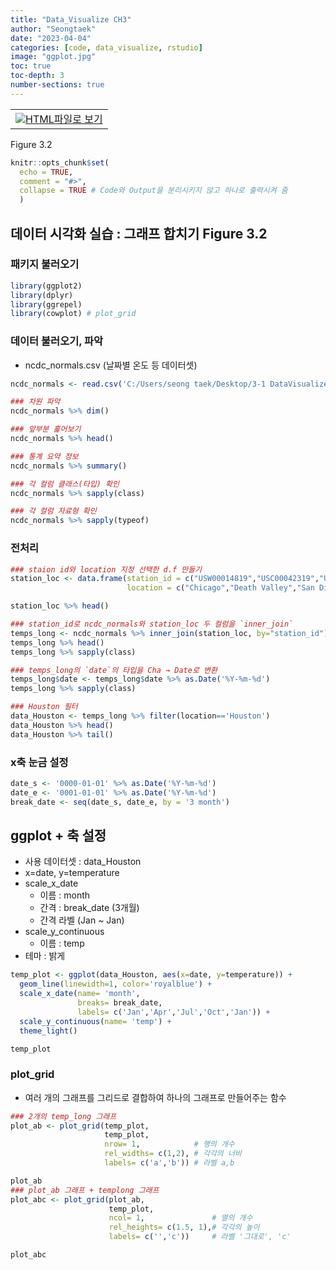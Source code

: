 ```yaml
---
title: "Data_Visualize CH3"
author: "Seongtaek"
date: "2023-04-04"
categories: [code, data_visualize, rstudio]
image: "ggplot.jpg"
toc: true
toc-depth: 3
number-sections: true
---
```


<table align="bottom">
  <td>
    <a target="_blank" href="figure-3.2.html"><img
    src = r_logo.png />HTML파일로 보기</a>
  </td>
</table>

Figure 3.2

```r
knitr::opts_chunk$set(
  echo = TRUE,
  comment = "#>",
  collapse = TRUE # Code와 Output을 분리시키지 않고 하나로 출력시켜 줌
  )
```

## 데이터 시각화 실습 : 그래프 합치기 Figure 3.2

### 패키지 불러오기

```r
library(ggplot2)
library(dplyr)
library(ggrepel)
library(cowplot) # plot_grid
```

### 데이터 불러오기, 파악
- ncdc_normals.csv (날짜별 온도 등 데이터셋)

```r
ncdc_normals <- read.csv('C:/Users/seong taek/Desktop/3-1 DataVisualize/data_visualize/ncdc_normals.csv')

### 차원 파악
ncdc_normals %>% dim()

### 앞부분 훑어보기
ncdc_normals %>% head()

### 통계 요약 정보
ncdc_normals %>% summary()

### 각 컬럼 클래스(타입) 확인
ncdc_normals %>% sapply(class)

### 각 컬럼 자료형 확인
ncdc_normals %>% sapply(typeof)
```
### 전처리

```r
### staion id와 location 지정 선택한 d.f 만들기
station_loc <- data.frame(station_id = c("USW00014819","USC00042319","USW00093107","USW00012918"),
                          location = c("Chicago","Death Valley","San Diego","Houston"))

station_loc %>% head()
```

```r
### station_id로 ncdc_normals와 station_loc 두 컬럼을 `inner_join`
temps_long <- ncdc_normals %>% inner_join(station_loc, by="station_id")
temps_long %>% head()
temps_long %>% sapply(class)

### temps_long의 `date`의 타입을 Cha → Date로 변환
temps_long$date <- temps_long$date %>% as.Date('%Y-%m-%d')
temps_long %>% sapply(class)
```
```r
### Houston 필터 
data_Houston <- temps_long %>% filter(location=='Houston')
data_Houston %>% head()
data_Houston %>% tail()
```

### x축 눈금 설정
```r
date_s <- '0000-01-01' %>% as.Date('%Y-%m-%d')
date_e <- '0001-01-01' %>% as.Date('%Y-%m-%d')
break_date <- seq(date_s, date_e, by = '3 month')
```

## ggplot + 축 설정
- 사용 데이터셋 : data_Houston
- x=date, y=temperature
- scale_x_date
  - 이름 : month
  - 간격 : break_date (3개월)
  - 간격 라벨 (Jan ~ Jan)
- scale_y_continuous
  - 이름 : temp
- 테마 : 밝게

```r
temp_plot <- ggplot(data_Houston, aes(x=date, y=temperature)) +
  geom_line(linewidth=1, color='royalblue') +
  scale_x_date(name= 'month',
               breaks= break_date,
               labels= c('Jan','Apr','Jul','Oct','Jan')) +
  scale_y_continuous(name= 'temp') +
  theme_light()

temp_plot
```
### plot_grid
- 여러 개의 그래프를 그리드로 결합하여 하나의 그래프로 만들어주는 함수
```r
### 2개의 temp_long 그래프
plot_ab <- plot_grid(temp_plot,
                     temp_plot,
                     nrow= 1,            # 행의 개수
                     rel_widths= c(1,2), # 각각의 너비
                     labels= c('a','b')) # 라벨 a,b

plot_ab
### plot_ab 그래프 + templong 그래프
plot_abc <- plot_grid(plot_ab,
                      temp_plot,
                      ncol= 1,               # 열의 개수
                      rel_heights= c(1.5, 1),# 각각의 높이
                      labels= c('','c'))     # 라벨 '그대로', 'c'

plot_abc
```


